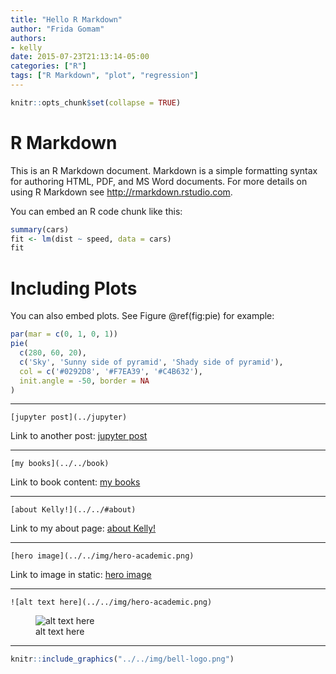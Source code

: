 ```yaml
---
title: "Hello R Markdown"
author: "Frida Gomam"
authors:
- kelly
date: 2015-07-23T21:13:14-05:00
categories: ["R"]
tags: ["R Markdown", "plot", "regression"]
---
```


```r
knitr::opts_chunk$set(collapse = TRUE)
```

# R Markdown

This is an R Markdown document. Markdown is a simple formatting syntax for authoring HTML, PDF, and MS Word documents. For more details on using R Markdown see <http://rmarkdown.rstudio.com>.

You can embed an R code chunk like this:

```r
summary(cars)
fit <- lm(dist ~ speed, data = cars)
fit
```

# Including Plots

You can also embed plots. See Figure \@ref(fig:pie) for example:

```r
par(mar = c(0, 1, 0, 1))
pie(
  c(280, 60, 20),
  c('Sky', 'Sunny side of pyramid', 'Shady side of pyramid'),
  col = c('#0292D8', '#F7EA39', '#C4B632'),
  init.angle = -50, border = NA
)
```

---

`[jupyter post](../jupyter)`

Link to another post: [jupyter post](../jupyter)

---

`[my books](../../book)`

Link to book content: [my books](../../book)

---

`[about Kelly!](../../#about)`

Link to my about page: [about Kelly!](../../#about)

---

`[hero image](../../img/hero-academic.png)`

Link to image in static: [hero image](../../img/hero-academic.png)

---

`![alt text here](../../img/hero-academic.png)` 

![alt text here](../../img/hero-academic.png)

---

```r
knitr::include_graphics("../../img/bell-logo.png")
```

